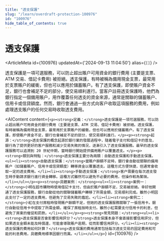 ```yaml
---
title: "透支保護"
slug: "/learn/overdraft-protection-100976"
id: "100976"
hide_table_of_contents: true
---
```



# 透支保護

<ArticleMeta id={100976} updatedAt={'2024-09-13 11:04:50'} alias={`[]`} />
<div className='border-solid border-b border-t-0 my-4 border-[var(--ifm-color-gray-300)]' />

透支保護是一項可選服務，可以防止超出賬户可用資金的銀行費用 (主要是支票、ATM 交易、借記卡費用) 被拒絕。透支保護，有時被稱為備用現金支票，最常用於支票賬户的緩衝，但也可以應用於儲蓄賬户。有了透支保護，即使賬户資金不足，銀行也會補足不足的部分，使交易順利進行。當客户註冊透支保護時，他們為銀行指定一個備用賬户，用作覆蓋任何透支的資金來源，通常是關聯的儲蓄賬户、信用卡或信貸額度。然而，銀行會通過一些方式向客户收取這項服務的費用，例如處理透支賬户的任何交易時收取透支費用。

<AIContent content={`<p><strong>定義：</strong>透支保護是一項可選服務，可以防止超出賬户可用資金的銀行費用（主要是支票、ATM 交易、借記卡費用）被拒絕。透支保護，有時被稱為備用現金支票，最常用於支票賬户的緩衝，但也可以應用於儲蓄賬户。有了透支保護，即使賬户資金不足，銀行也會補足不足的部分，使交易順利進行。</p><p><strong>起源：</strong>透支保護的概念起源於銀行業的發展過程中，隨着電子支付和借記卡的普及，銀行為了提供更好的客户服務和減少交易失敗的情況，逐漸引入了透支保護服務。最早的透支保護服務可以追溯到 20 世紀中期，當時銀行開始提供備用賬户以覆蓋透支。</p><p><strong>類別與特點：</strong>透支保護主要分為兩類：自動透支保護和手動透支保護。<ul><li><strong>自動透支保護：</strong>當賬户餘額不足時，銀行會自動從關聯的備用賬户（如儲蓄賬户、信用卡或信貸額度）轉移資金以覆蓋透支。這種方式方便快捷，但通常會收取一定的透支費用。</li><li><strong>手動透支保護：</strong>客户需要在每次透支發生時手動請求銀行進行資金轉移。這種方式雖然可以避免不必要的費用，但操作較為繁瑣。</li></ul></p><p><strong>具體案例：</strong><ul><li><strong>案例一：</strong>小明在超市購物時使用借記卡支付，但由於賬户餘額不足，交易被拒絕。幸好他開通了透支保護服務，銀行自動從他的關聯儲蓄賬户轉移了所需金額，交易順利完成。雖然小明因此支付了一定的透支費用，但避免了交易失敗的尷尬。</li><li><strong>案例二：</strong>小紅在支付房租時發現賬户餘額不足，但她的透支保護服務關聯了一張信用卡。銀行自動從信用卡中提取了所需金額，確保了房租按時支付。雖然小紅需要支付信用卡的利息，但避免了房東的催促和罰款。</li></ul></p><p><strong>常見問題：</strong><ul><li><strong>透支保護是否會影響信用評分？</strong>透支保護本身不會直接影響信用評分，但如果透支金額未能及時償還，可能會導致賬户逾期，從而影響信用評分。</li><li><strong>透支保護的費用如何計算？</strong>透支保護的費用通常包括每次透支交易的固定費用和可能的利息費用，具體費用標準因銀行而異。</li></ul></p>`} id={100976} />

